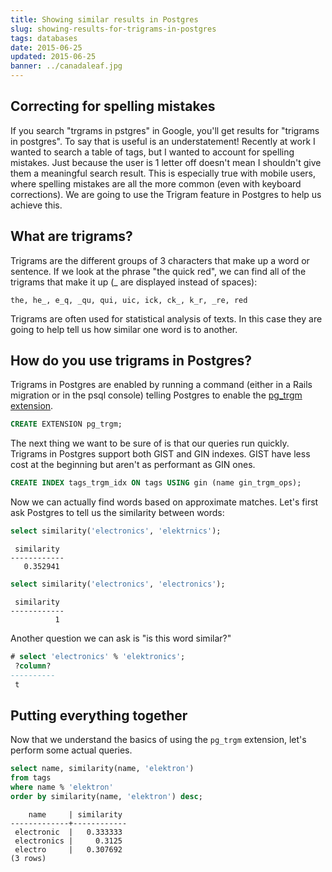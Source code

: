 ```yaml
---
title: Showing similar results in Postgres
slug: showing-results-for-trigrams-in-postgres
tags: databases
date: 2015-06-25
updated: 2015-06-25
banner: ../canadaleaf.jpg
---
```


## Correcting for spelling mistakes 
 
If you search "trgrams in pstgres" in Google, you'll get results for "trigrams in postgres". To say that is useful is an understatement! Recently at work I wanted to search a table of tags, but I wanted to account for spelling mistakes. Just because the user is 1 letter off doesn't mean I shouldn't give them a meaningful search result. This is especially true with mobile users, where spelling mistakes are all the more common (even with keyboard corrections). We are going to use the Trigram feature in Postgres to help us achieve this. 
 
## What are trigrams? 
 
Trigrams are the different groups of 3 characters that make up a word or sentence. If we look at the phrase "the quick red", we can find all of the trigrams that make it up (_ are displayed instead of spaces): 
 
``` 
the, he_, e_q, _qu, qui, uic, ick, ck_, k_r, _re, red 
``` 
 
Trigrams are often used for statistical analysis of texts. In this case they are going to help tell us how similar one word is to another. 
 
## How do you use trigrams in Postgres? 
 
Trigrams in Postgres are enabled by running a command (either in a Rails migration or in the psql console) telling Postgres to enable the [pg_trgm extension](http://www.postgresql.org/docs/9.4/static/pgtrgm.html). 
 
```sql 
CREATE EXTENSION pg_trgm; 
``` 
 
The next thing we want to be sure of is that our queries run quickly. Trigrams in Postgres support both GIST and GIN indexes. GIST have less cost at the beginning but aren't as performant as GIN ones. 
 
```sql 
CREATE INDEX tags_trgm_idx ON tags USING gin (name gin_trgm_ops); 
``` 
 
Now we can actually find words based on approximate matches. Let's first ask Postgres to tell us the similarity between words: 
 
```sql 
select similarity('electronics', 'elektrnics'); 
``` 
 
``` 
 similarity  
------------ 
   0.352941 
``` 
 
```sql 
select similarity('electronics', 'electronics'); 
``` 
 
``` 
 similarity  
------------ 
          1 
``` 
 
Another question we can ask is "is this word similar?" 
 
```sql 
# select 'electronics' % 'elektronics'; 
 ?column?  
---------- 
 t 
``` 
 
## Putting everything together 
 
Now that we understand the basics of using the `pg_trgm` extension, let's perform some actual queries. 
 
```sql 
select name, similarity(name, 'elektron') 
from tags 
where name % 'elektron' 
order by similarity(name, 'elektron') desc; 
``` 
 
``` 
    name     | similarity  
-------------+------------ 
 electronic  |   0.333333 
 electronics |     0.3125 
 electro     |   0.307692 
(3 rows) 
```